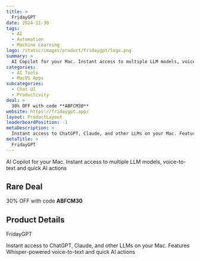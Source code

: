 ```yaml
---
title: >
  FridayGPT
date: 2024-11-30
tags:
  - AI
  - Automation
  - Machine Learning
logo: /static/images/product/fridaygpt/logo.png
summary: >
  AI Copilot for your Mac. Instant access to multiple LLM models, voice-to-text and quick AI actions
categories:
  - AI Tools
  - MacOS Apps
subcategories:
  - Chat UI
  - Productivity
deal: >
  30% OFF with code **ABFCM30**
website: https://fridaygpt.app/
layout: ProductLayout
leaderboardPosition: -1
metaDescription: >
  Instant access to ChatGPT, Claude, and other LLMs on your Mac. Features Whisper-powered voice-to-text and quick AI actions
metaTitle: >
  FridayGPT
---
```

AI Copilot for your Mac. Instant access to multiple LLM models, voice-to-text and quick AI actions

## Rare Deal

30% OFF with code **ABFCM30**

## Product Details

FridayGPT

Instant access to ChatGPT, Claude, and other LLMs on your Mac. Features Whisper-powered voice-to-text and quick AI actions
